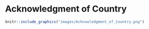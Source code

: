 # Acknowledgment of Country

```r
knitr::include_graphics("images/Acknowledgment_of_Country.png")
```
